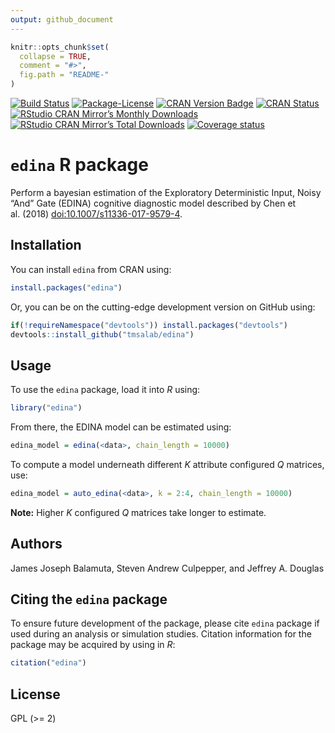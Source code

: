 ```yaml
---
output: github_document
---
```


<!-- README.md is generated from README.Rmd. Please edit that file -->

```r
knitr::opts_chunk$set(
  collapse = TRUE,
  comment = "#>",
  fig.path = "README-"
)
```

[![Build Status](https://travis-ci.org/tmsalab/edina.svg)](https://travis-ci.org/tmsalab/edina)
[![Package-License](http://img.shields.io/badge/license-GPL%20(%3E=2)-brightgreen.svg?style=flat)](http://www.gnu.org/licenses/gpl-2.0.html)
[![CRAN Version Badge](http://www.r-pkg.org/badges/version/edina)](https://cran.r-project.org/package=edina)
[![CRAN Status](https://cranchecks.info/badges/worst/edina)](https://cran.r-project.org/web/checks/check_results_edina.html)
[![RStudio CRAN Mirror's Monthly Downloads](http://cranlogs.r-pkg.org/badges/edina?color=brightgreen)](http://www.r-pkg.org/pkg/edina)
[![RStudio CRAN Mirror's Total Downloads](http://cranlogs.r-pkg.org/badges/grand-total/edina?color=brightgreen)](http://www.r-pkg.org/pkg/edina)
[![Coverage status](https://codecov.io/gh/tmsalab/edina/branch/master/graph/badge.svg)](https://codecov.io/github/tmsalab/edina?branch=master)

# `edina` R package

Perform a bayesian estimation of the Exploratory 
Deterministic Input, Noisy "And" Gate (EDINA)
cognitive diagnostic model described by Chen et al. (2018)
<doi:10.1007/s11336-017-9579-4>.

## Installation

You can install `edina` from CRAN using:

```r
install.packages("edina")
```

Or, you can be on the cutting-edge development version on GitHub using:

```r
if(!requireNamespace("devtools")) install.packages("devtools")
devtools::install_github("tmsalab/edina")
```

## Usage

To use the `edina` package, load it into _R_ using:

```r
library("edina")
```

From there, the EDINA model can be estimated using:

```r
edina_model = edina(<data>, chain_length = 10000)
```

To compute a model underneath different _K_ attribute configured _Q_ matrices, use:

```r
edina_model = auto_edina(<data>, k = 2:4, chain_length = 10000)
```

**Note:** Higher _K_ configured _Q_ matrices take longer to estimate. 

## Authors

James Joseph Balamuta, Steven Andrew Culpepper, and Jeffrey A. Douglas

## Citing the `edina` package

To ensure future development of the package, please cite `edina`
package if used during an analysis or simulation studies. Citation information
for the package may be acquired by using in *R*:

```r
citation("edina")
```

## License

GPL (>= 2)
